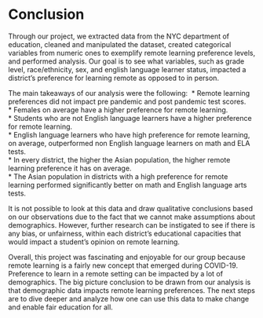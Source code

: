 # Conclusion

Through our project, we extracted data from the NYC department of education, cleaned and manipulated the dataset, created categorical variables from numeric ones to exemplify remote learning preference levels, and performed analysis. Our goal is to see what variables, such as grade level, race/ethnicity, sex, and english language learner status, impacted a district’s preference for learning remote as opposed to in person.

The main takeaways of our analysis were the following:\ 
* Remote learning preferences did not impact pre pandemic and post pandemic test scores.\
* Females on average have a higher preference for remote learning.\
* Students who are not English language learners have a higher preference for remote learning.\
* English language learners who have high preference for remote learning, on average, outperformed non English language learners on math and ELA tests.\
* In every district, the higher the Asian population, the higher remote learning preference it has on average.\
* The Asian population in districts with a high preference for remote learning performed significantly better on math and English language arts tests.\

It is not possible to look at this data and draw qualitative conclusions based on our observations due to the fact that we cannot make assumptions about demographics. However, further research can be instigated to see if there is any bias, or unfairness, within each district’s educational capacities that would impact a student’s opinion on remote learning. 

Overall, this project was fascinating and enjoyable for our group because remote learning is a fairly new concept that emerged during COVID-19. Preference to learn in a remote setting can be impacted by a lot of demographics. The big picture conclusion to be drawn from our analysis is that demographic data impacts remote learning preferences. The next steps are to dive deeper and analyze how one can use this data to make change and enable fair education for all. 
